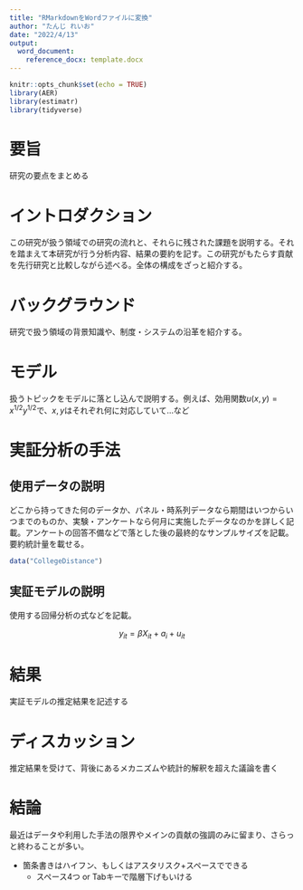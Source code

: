 ```yaml
---
title: "RMarkdownをWordファイルに変換"
author: "たんじ れいお"
date: "2022/4/13"
output: 
  word_document:
    reference_docx: template.docx
---
```


```r
knitr::opts_chunk$set(echo = TRUE)
library(AER)
library(estimatr)
library(tidyverse)
```

# 要旨

研究の要点をまとめる

# イントロダクション

この研究が扱う領域での研究の流れと、それらに残された課題を説明する。それを踏まえて本研究が行う分析内容、結果の要約を記す。この研究がもたらす貢献を先行研究と比較しながら述べる。全体の構成をざっと紹介する。

# バックグラウンド

研究で扱う領域の背景知識や、制度・システムの沿革を紹介する。

# モデル

扱うトピックをモデルに落とし込んで説明する。例えば、効用関数$u(x, y) = x^{1/2} y^{1/2}$で、$x, y$はそれぞれ何に対応していて…など

# 実証分析の手法

## 使用データの説明

どこから持ってきた何のデータか、パネル・時系列データなら期間はいつからいつまでのものか、実験・アンケートなら何月に実施したデータなのかを詳しく記載。アンケートの回答不備などで落とした後の最終的なサンプルサイズを記載。要約統計量を載せる。

```r
data("CollegeDistance")
```


## 実証モデルの説明

使用する回帰分析の式などを記載。

$$y_{it} = \beta X_{it} + a_i + u_{it}$$

# 結果

実証モデルの推定結果を記述する

# ディスカッション

推定結果を受けて、背後にあるメカニズムや統計的解釈を超えた議論を書く

# 結論

最近はデータや利用した手法の限界やメインの貢献の強調のみに留まり、さらっと終わることが多い。

- 箇条書きはハイフン、もしくはアスタリスク\+スペースでできる
    * スペース4つ or Tabキーで階層下げもいける